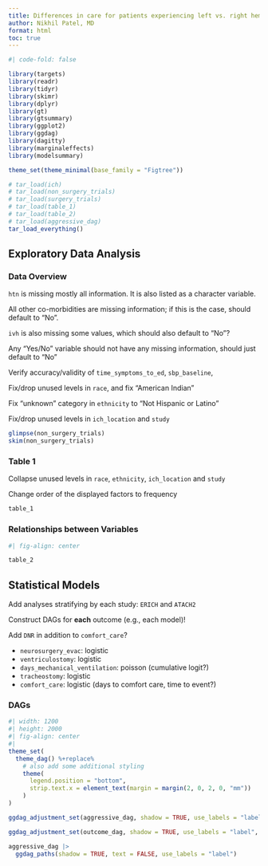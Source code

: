 ```yaml
---
title: Differences in care for patients experiencing left vs. right hemisphere ICH
author: Nikhil Patel, MD
format: html
toc: true
---
```



```r
#| code-fold: false

library(targets)
library(readr)
library(tidyr)
library(skimr)
library(dplyr)
library(gt)
library(gtsummary)
library(ggplot2)
library(ggdag)
library(dagitty)
library(marginaleffects)
library(modelsummary)

theme_set(theme_minimal(base_family = "Figtree"))

# tar_load(ich)
# tar_load(non_surgery_trials)
# tar_load(surgery_trials)
# tar_load(table_1)
# tar_load(table_2)
# tar_load(aggressive_dag)
tar_load_everything()

```

## Exploratory Data Analysis

### Data Overview

::: {.callout-warning title="Issues to Address"}
`htn` is missing mostly all information. It is also listed as a character variable.

All other co-morbidities are missing information; if this is the case, should default to "No".

`ivh` is also missing some values, which should also default to "No"?

Any "Yes/No" variable should not have any missing information, should just default to "No"

Verify accuracy/validity of `time_symptoms_to_ed`, `sbp_baseline`, 

Fix/drop unused levels in `race`, and fix "American Indian"

Fix "unknown" category in `ethnicity` to "Not Hispanic or Latino"

Fix/drop unused levels in `ich_location` and `study`
:::

```r

glimpse(non_surgery_trials)
skim(non_surgery_trials)

```


### Table 1

::: {.callout-warning title="Issues to Address"}

Collapse unused levels in `race`, `ethnicity`, `ich_location` and `study`

Change order of the displayed factors to frequency 

:::


```r

table_1

```

### Relationships between Variables



```r
#| fig-align: center

table_2

```

## Statistical Models

::: {.callout-important title="Other Considerations"}

Add analyses stratifying by each study: `ERICH` and `ATACH2`

Construct DAGs for **each** outcome (e.g., each model)!

Add `DNR` in addition to `comfort_care`?

:::

* `neurosurgery_evac`: logistic
* `ventriculostomy`: logistic
* `days_mechanical_ventilation`: poisson (cumulative logit?)
* `tracheostomy`: logistic
* `comfort_care`: logistic (days to comfort care, time to event?)

### DAGs

```r
#| width: 1200
#| height: 2000
#| fig-align: center
#|
theme_set(
  theme_dag() %+replace%
    # also add some additional styling
    theme(
      legend.position = "bottom",
      strip.text.x = element_text(margin = margin(2, 0, 2, 0, "mm"))
    )
)

ggdag_adjustment_set(aggressive_dag, shadow = TRUE, use_labels = "label", text = FALSE)

ggdag_adjustment_set(outcome_dag, shadow = TRUE, use_labels = "label", text = FALSE)

aggressive_dag |>
  ggdag_paths(shadow = TRUE, text = FALSE, use_labels = "label")

```
